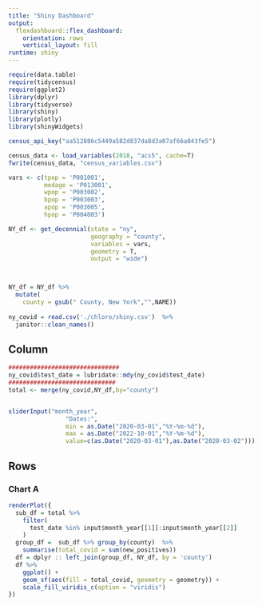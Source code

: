 ```yaml
---
title: "Shiny Dashboard"
output: 
  flexdashboard::flex_dashboard:
    orientation: rows
    vertical_layout: fill
runtime: shiny
---
```

```r
require(data.table)
require(tidycensus)
require(ggplot2)
library(dplyr)
library(tidyverse)
library(shiny)
library(plotly)
library(shinyWidgets)

```


```r

census_api_key("aa512886c5449a582d837da8d3a07af66a043fe5")

census_data <- load_variables(2018, "acs5", cache=T)
fwrite(census_data, "census_variables.csv")

vars <- c(tpop = 'P001001',
          medage = 'P013001',
          wpop = 'P003002',
          bpop = 'P003003',
          apop = 'P003005',
          hpop = 'P004003')

NY_df <- get_decennial(state = "ny", 
                       geography = "county",
                       variables = vars,
                       geometry = T,
                       output = "wide")



NY_df = NY_df %>%
  mutate(
    county = gsub(" County, New York","",NAME))
 
ny_covid = read.csv('./chloro/shiny.csv')  %>%
  janitor::clean_names()

```



Column {.sidebar}
-----------------------------------------------------------------------
```r
###############################
ny_covid$test_date = lubridate::mdy(ny_covid$test_date)
##############################
total <- merge(ny_covid,NY_df,by="county")   


sliderInput("month_year",
                "Dates:",
                min = as.Date("2020-03-01","%Y-%m-%d"),
                max = as.Date("2022-10-01","%Y-%m-%d"),
                value=c(as.Date("2020-03-01"),as.Date("2020-03-02")))


```

Rows {.tabset .tabset-fade } 
-----------------------------------------------------------------------

### Chart A
```r

renderPlot({
  sub_df = total %>%
    filter(
      test_date %in% input$month_year[[1]]:input$month_year[[2]]
    )
  group_df =  sub_df %>% group_by(county)  %>%
    summarise(total_covid = sum(new_positives))
  df = dplyr :: left_join(group_df, NY_df, by = 'county')
  df %>%
    ggplot() +
    geom_sf(aes(fill = total_covid, geometry = geometry)) + 
    scale_fill_viridis_c(option = "viridis") 
})


```
